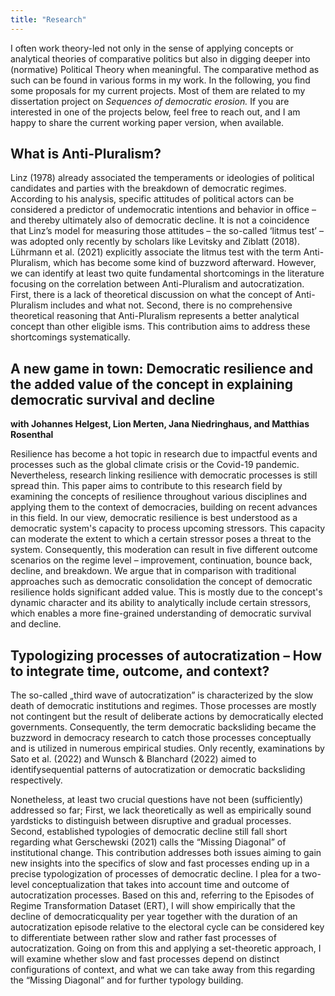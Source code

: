 ```yaml
---
title: "Research"
---
```


I often work theory-led not only in the sense of applying concepts or analytical theories of comparative politics but also in digging deeper into (normative) Political Theory when meaningful. The comparative method as such can be found in various forms in my work. In the following, you find some proposals for my current projects. Most of them are related to my dissertation project on *Sequences of democratic erosion.* If you are interested in one of the projects below, feel free to reach out, and I am happy to share the current working paper version, when available.

## What is Anti-Pluralism?

Linz (1978) already associated the temperaments or ideologies of political candidates and parties with the breakdown of democratic regimes. According to his analysis, specific attitudes of political actors can be considered a predictor of undemocratic intentions and behavior in office -- and thereby ultimately also of democratic decline. It is not a coincidence that Linz's model for measuring those attitudes -- the so-called 'litmus test' -- was adopted only recently by scholars like Levitsky and Ziblatt (2018). Lührmann et al. (2021) explicitly associate the litmus test with the term Anti-Pluralism, which has become some kind of buzzword afterward. However, we can identify at least two quite fundamental shortcomings in the literature focusing on the correlation between Anti-Pluralism and autocratization. First, there is a lack of theoretical discussion on what the concept of Anti-Pluralism includes and what not. Second, there is no comprehensive theoretical reasoning that Anti-Pluralism represents a better analytical concept than other eligible isms. This contribution aims to address these shortcomings systematically.

## A new game in town: Democratic resilience and the added value of the concept in explaining democratic survival and decline

**with Johannes Helgest, Lion Merten, Jana Niedringhaus, and Matthias Rosenthal**

Resilience has become a hot topic in research due to impactful events and processes such as the global climate crisis or the Covid-19 pandemic. Nevertheless, research linking resilience with democratic processes is still spread thin. This paper aims to contribute to this research field by examining the concepts of resilience throughout various disciplines and applying them to the context of democracies, building on recent advances in this field. In our view, democratic resilience is best understood as a democratic system\'s capacity to process upcoming stressors. This capacity can moderate the extent to which a certain stressor poses a threat to the system. Consequently, this moderation can result in five different outcome scenarios on the regime level -- improvement, continuation, bounce back, decline, and breakdown. We argue that in comparison with traditional approaches such as democratic consolidation the concept of democratic resilience holds significant added value. This is mostly due to the concept\'s dynamic character and its ability to analytically include certain stressors, which enables a more fine-grained understanding of democratic survival and decline.

## Typologizing processes of autocratization -- How to integrate time, outcome, and context?

The so-called „third wave of autocratization" is characterized by the slow death of democratic institutions and regimes. Those processes are mostly not contingent but the result of deliberate actions by democratically elected governments. Consequently, the term democratic backsliding became the buzzword in democracy research to catch those processes conceptually and is utilized in numerous empirical studies. Only recently, examinations by Sato et al. (2022) and Wunsch & Blanchard (2022) aimed to identifysequential patterns of autocratization or democratic backsliding respectively.

Nonetheless, at least two crucial questions have not been (sufficiently) addressed so far; First, we lack theoretically as well as empirically sound yardsticks to distinguish between disruptive and gradual processes. Second, established typologies of democratic decline still fall short regarding what Gerschewski (2021) calls the "Missing Diagonal" of institutional change. This contribution addresses both issues aiming to gain new insights into the specifics of slow and fast processes ending up in a precise typologization of processes of democratic decline. I plea for a two-level conceptualization that takes into account time and outcome of autocratization processes. Based on this and, referring to the Episodes of Regime Transformation Dataset (ERT), I will show empirically that the decline of democraticquality per year together with the duration of an autocratization episode relative to the electoral cycle can be considered key to differentiate between rather slow and rather fast processes of autocratization. Going on from this and applying a set-theoretic approach, I will examine whether slow and fast processes depend on distinct configurations of context, and what we can take away from this regarding the "Missing Diagonal" and for further typology building.
